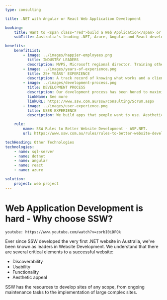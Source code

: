 ```yaml
---
type: consulting

title: .NET with Angular or React Web Application Development 

booking:
    title: Want to <span class="red">build a Web Application</span> or API?
    subTitle: Australia's leading .NET, Azure, Angular and React developers

benefits:
    benefitList:
        - image: ../images/happier-employees.png
          title: INDUSTRY LEADERS
          description: MVPS, Microsoft regional director. Training other developers in technology and process.
        - image: ../images/years-of-experience.png
          title: 25+ YEARS' EXPERIENCE
          description: A track record of knowing what works and a client list ranging from small business all the way to the largest businesses in Australia.
        - image: ../images/development-process.png
          title: DEVELOPMENT PROCESS
          description: Our development process has been honed to maximise transparency while lowering risk.
          linkName: See more
          linkURL: https://www.ssw.com.au/ssw/consulting/Scrum.aspx
        - image: ../images/user-experience.png
          title: USER EXPERIENCE
          description: We build apps that people want to use. Aesthetics and navigation work hand in hand to increase user uptake.

    rule:
        name: SSW Rules to Better Website Development - ASP.NET.
        url: https://www.ssw.com.au/rules/rules-to-better-website-development-asp-net

techHeading: Other Technologies
technologies:
    - name: sql-server
    - name: dotnet 
    - name: angular
    - name: react
    - name: azure

solution:
    project: web project
---
```


# **Web Application Development** is hard - Why choose SSW?

`youtube: https://www.youtube.com/watch?v=zorbI0iDFQk`

Ever since SSW developed the very first .NET website in Australia, we've been known as leaders in Website Development. We understand that there are several critical elements to a successful website:

- Discoverability
- Usability
- Functionality
- Aesthetic appeal

SSW has the resources to develop sites of any scope, from ongoing maintenance tasks to the implementation of large complex sites.

<!-- maybe add a title here for Benefits list??? -->
